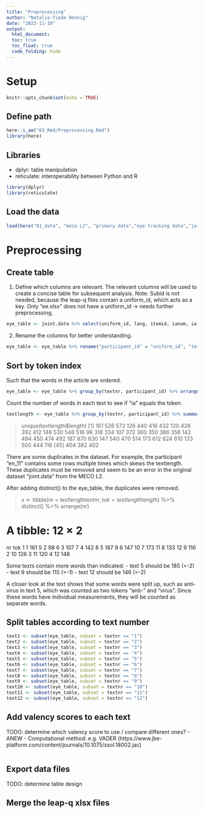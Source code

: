 ```yaml
---
title: "Preprocessing"
author: "Natalie-Tieda Hennig"
date: "2023-11-10"
output: 
  html_document:
  toc: true
  toc_float: true
  code_folding: hide
---
```


# Setup

```r
knitr::opts_chunk$set(echo = TRUE)
```

## Define path

```r
here::i_am("03_Rmd/Preprocessing.Rmd")
library(here)
```

## Libraries
- dplyr: table manipulation
- reticulate: interoperability between Python and R

```r
library(dplyr)
library(reticulate)
```

## Load the data

```r
load(here("01_data", "meco L2", "primary data","eye tracking data","joint_data_l2_trimmed.rda"))
```

# Preprocessing

## Create table

1.  Define which columns are relevant. The relevant columns will be used to create a concise table for subsequent analysis.
Note: Subid is not needed, because the leap-q files contain a uniform_id, which acts as a key. Only "ee.xlsx" does not have a uniform_id -> needs further preprocessing.
```r
eye_table <- joint.data %>% select(uniform_id, lang, itemid, ianum, ia, skip, nfix, refix, dur, firstrun.dur, firstrun.gopast, firstrun.gopast.sel, firstfix.dur)
```

2. Rename the columns for better understanding. 
```r
eye_table <- eye_table %>% rename("participant_id" = "uniform_id", "textnr" = "itemid", "tokenindex" = "ianum", "token"="ia") 
```

## Sort by token index
Such that the words in the article are ordered.
```r
eye_table <- eye_table %>% group_by(textnr, participant_id) %>% arrange(tokenindex, .by_group = TRUE) %>% distinct()
```

Count the number of words in each text to see if "ia" equals the token.
```r
textlength <- eye_table %>% group_by(textnr, participant_id) %>% summarise(length=n(), .groups = "drop")
```

> unique(textlength$length)
 [1] 161 526 572 126 440 416 432 120 428 392 412 148 530 546 516  98 318 334 107 372 360 350 386 356 142 494 450 474 492 187 670 630 147 540 470 514 173 612 624 610 133 500 444 116
[45] 404 382 402

There are some duplicates in the dataset. For example, the participant "en_11" contains some rows multiple times which skews the textlength. These duplicates must be removed and seem to be an error in the original dataset "joint.data" from the MECO L2.

After adding distinct() to the eye_table, the duplicates were removed.

> x <- tibble(nr = textlength$textnr, tok = textlength$length) %>% distinct() %>% arrange(nr)

# A tibble: 12 × 2
   nr      tok
   <chr> <int>
 1 1       161
 5 2        98
 6 3       107
 7 4       142
 8 5       187
 9 6       147
10 7       173
11 8       133
12 9       116
 2 10      126
 3 11      120
 4 12      148
 
Some texts contain more words than indicated: 
- text 5 should be 185 (=-2)
- text 9 should be 115 (=-1)
- text 12 should be 146 (=-2)

A closer look at the text shows that some words were split up, such as anti-virus in text 5, which was counted as two tokens "anti-" and "virus". Since these words have individual measurements, they will be counted as separate words.

## Split tables according to text number
```r
text1 <- subset(eye_table, subset = textnr == "1")
text2 <- subset(eye_table, subset = textnr == "2")
text3 <- subset(eye_table, subset = textnr == "3")
text4 <- subset(eye_table, subset = textnr == "4")
text5 <- subset(eye_table, subset = textnr == "5")
text6 <- subset(eye_table, subset = textnr == "6")
text7 <- subset(eye_table, subset = textnr == "7")
text8 <- subset(eye_table, subset = textnr == "8")
text9 <- subset(eye_table, subset = textnr == "9")
text10 <- subset(eye_table, subset = textnr == "10")
text11 <- subset(eye_table, subset = textnr == "11")
text12 <- subset(eye_table, subset = textnr == "12")
```


## Add valency scores to each text
TODO: determine which valency score to use / compare different ones?
- ANEW
- Computational method: e.g. VADER (https://www.jbe-platform.com/content/journals/10.1075/ssol.18002.jac)
```python

```


## Export data files
TODO: determine table design


## Merge the leap-q xlsx files

